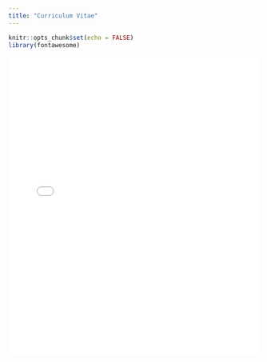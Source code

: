 ---
title: "Curriculum Vitae"
---

```{r setup, include=FALSE}
knitr::opts_chunk$set(echo = FALSE)
library(fontawesome)
```

<embed src="CV/CV_LLR_July2024.pdf" type="application/pdf" width="100%" height="600px" />